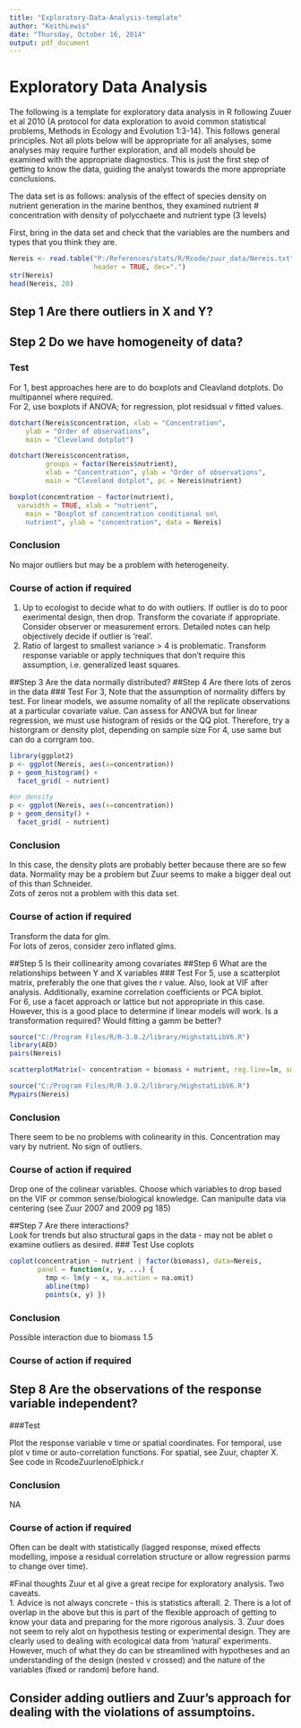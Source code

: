 ```yaml
---
title: "Exploratory-Data-Analysis-template"
author: "KeithLewis"
date: "Thursday, October 16, 2014"
output: pdf_document
---
```

# Exploratory Data Analysis
The following is a template for exploratory data analysis in R following Zuuer et al 2010 (A protocol for data exploration to avoid common statistical problems, Methods in Ecology and Evolution 1:3-14).  This follows general principles.  Not all plots below will be appropriate for all analyses, some analyses may require further exploration, and all models should be examined with the appropriate diagnostics.  This is just the first step of getting to know the data, guiding the analyst towards the more appropriate conclusions.

The data set is as follows: analysis of the effect of species density on nutrient generation in the marine benthos, they examined nutrient
  # concentration with density of polycchaete  and nutrient type (3 levels)

First, bring in the data set and check that the variables are the numbers and types that you think they are.

```r
Nereis <- read.table("P:/References/stats/R/Rcode/zuur_data/Nereis.txt", 
                     header = TRUE, dec=".")
str(Nereis) 
head(Nereis, 20) 
```


## Step 1 Are there outliers in X and Y?
## Step 2 Do we have homogeneity of data?
### Test
For 1, best approaches here are to do boxplots and Cleavland dotplots.  Do multipannel where required.  
For 2, use boxplots if ANOVA; for regression, plot residsual v fitted values.  

```r
dotchart(Nereis$concentration, xlab = "Concentration",
    ylab = "Order of observations",
    main = "Cleveland dotplot")

dotchart(Nereis$concentration, 
         groups = factor(Nereis$nutrient),
         xlab = "Concentration", ylab = "Order of observations",
         main = "Cleveland dotplot", pc = Nereis$nutrient)

boxplot(concentration ~ factor(nutrient),
  varwidth = TRUE, xlab = "nutrient",
    main = "Boxplot of concentration conditional on\
    nutrient", ylab = "concentration", data = Nereis)
```

### Conclusion  
No major outliers but may be a problem with heterogeneity.  

### Course of action if required 
1. Up to ecologist to decide what to do with outliers.  If outlier is do to poor exerimental design, then drop.  Transform the covariate if appropriate.  Consider observer or measurement errors. Detailed notes can help objectively decide if outlier is 'real'.  
2. Ratio of largest to smallest variance > 4 is problematic. Transform response variable or apply techniques that don't require this assumption, i.e. generalized least squares.  

##Step 3 Are the data normally distributed?
##Step 4 Are there lots of zeros in the data
### Test
For 3, Note that the assumption of normality differs by test.  For linear models, we assume nomality of all the replicate observations at a particular covariate value.  Can assess for ANOVA but for linear regression, we must use histogram of resids or the QQ plot.
Therefore, try a historgram or density plot, depending on sample size
For 4, use same but can do a corrgram too.

```r
library(ggplot2)
p <- ggplot(Nereis, aes(x=concentration))
p + geom_histogram() +
  facet_grid( ~ nutrient)

#or density
p <- ggplot(Nereis, aes(x=concentration))
p + geom_density() +
  facet_grid( ~ nutrient)
```

### Conclusion  
In this case, the density plots are probably better because there are so few data.  Normality may be a problem but Zuur seems to make a bigger deal out of this than Schneider.  
Zots of zeros not a problem with this data set.

### Course of action if required 
Transform the data for glm.  
For lots of zeros, consider zero inflated glms.  

##Step 5 Is their collinearity among covariates
##Step 6 What are the relationships between Y and X variables
### Test
For 5, use a scatterplot matrix, preferably the one that gives the r value.  Also, look at VIF after analysis. Additionally, examine correlation coefficients or PCA biplot.  
For 6, use a facet approach or lattice but not appropriate in this case.  However, this is a good place to determine if linear models will work.  Is a transformation required?  Would fitting a gamm be better?

```r
source("C:/Program Files/R/R-3.0.2/library/HighstatLibV6.R")
library(AED)
pairs(Nereis)

scatterplotMatrix(~ concentration + biomass + nutrient, reg.line=lm, smooth=TRUE, spread=FALSE, span=0.5, diagonal = 'density', data=Nereis)

source("C:/Program Files/R/R-3.0.2/library/HighstatLibV6.R")
Mypairs(Nereis)

```

### Conclusion  
There seem to be no problems with colinearity in this.  Concentration may vary by nutrient. No sign of outliers.

### Course of action if required 
Drop one of the colinear variables.  Choose which variables to drop based on the VIF or common sense/biological knowledge.  Can manipulte data via centering (see Zuur 2007 and 2009 pg 185)

##Step 7 Are there interactions?  
Look for trends but also structural gaps in the data - may not be ablet o examine outliers as desired.
### Test
Use coplots
```r
coplot(concentration ~ nutrient | factor(biomass), data=Nereis, 
       panel = function(x, y, ...) {
         tmp <- lm(y ~ x, na.action = na.omit)
         abline(tmp)
         points(x, y) })
```

### Conclusion  
Possible interaction due to biomass 1.5

### Course of action if required 


## Step 8 Are the observations of the response variable independent?
###Test

Plot the response variable v time or spatial coordinates. For temporal, use plot v time or auto-correlation functions.  For spatial, see Zuur, chapter X.
See code in RcodeZuurIenoElphick.r

### Conclusion  
NA

### Course of action if required
Often can be dealt with statistically (lagged response, mixed effects modelling, impose a residual correlation structure or allow regression parms to change over time).

#Final thoughts
Zuur et al give a great recipe for exploratory analysis.  Two caveats.  
1. Advice is not always concrete - this is statistics afterall.
2. There is a lot of overlap in the above but this is part of the flexible approach of getting to know your data and preparing for the more rigorous analysis.
3. Zuur does not seem to rely alot on hypothesis testing or experimental design.  They are clearly used to dealing with ecological data from 'natural' experiments.  However, much of what they do can be streamlined with hypotheses and an understanding of the design (nested v crossed) and the nature of the variables (fixed or random) before hand.

## Consider adding outliers and Zuur's approach for dealing with the violations of assumptoins.